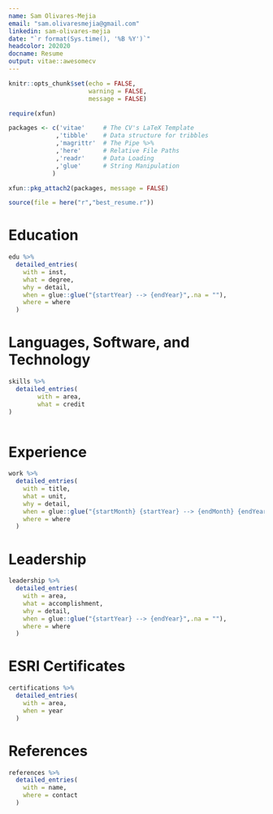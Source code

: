 ```yaml
---
name: Sam Olivares-Mejia
email: "sam.olivaresmejia@gmail.com"
linkedin: sam-olivares-mejia
date: "`r format(Sys.time(), '%B %Y')`"
headcolor: 202020
docname: Resume 
output: vitae::awesomecv
---
```


```r
knitr::opts_chunk$set(echo = FALSE,
                      warning = FALSE,
                      message = FALSE)

require(xfun)

packages <- c('vitae'     # The CV's LaTeX Template
             ,'tibble'    # Data structure for tribbles
             ,'magrittr'  # The Pipe %>%
             ,'here'      # Relative File Paths
             ,'readr'     # Data Loading
             ,'glue'      # String Manipulation
            )

xfun::pkg_attach2(packages, message = FALSE)

source(file = here("r","best_resume.r"))

```

# Education

```r

edu %>%
  detailed_entries(
    with = inst,
    what = degree,
    why = detail,
    when = glue::glue("{startYear} --> {endYear}",.na = ""),
    where = where
  )

```
# Languages, Software, and Technology

```r

skills %>%
  detailed_entries(
        with = area,
        what = credit
)
    
```

# Experience

```r

work %>%
  detailed_entries(
    with = title,
    what = unit,
    why = detail,
    when = glue::glue("{startMonth} {startYear} --> {endMonth} {endYear}",.na = ""),
    where = where
  )

```

# Leadership

```r

leadership %>%
  detailed_entries(
    with = area,
    what = accomplishment,
    why = detail,
    when = glue::glue("{startYear} --> {endYear}",.na = ""),
    where = where
  )

```


# ESRI Certificates
```r
certifications %>%
  detailed_entries(
    with = area,
    when = year
  )
```

# References

```r

references %>%
  detailed_entries(
    with = name,
    where = contact
  )

```





